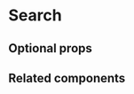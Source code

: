# Search

<ComponentDescription name="search" />

<Preview name="search" />

## Optional props

<PropsDocs name="search" />

## Related components

<RelatedComponentList>
  <RelatedComponent
    title="Filter"
    description="Filters represent criteria that users can choose to narrow down a Collection. They can include single or multiple selection."
    href="/components/filter"
  />
  <RelatedComponent
    title="Input"
    description="An Input is a field for short text values. It can include masks and character restrictions, such as accepting only numbers."
    href="/components/text-input"
  />
</RelatedComponentList>